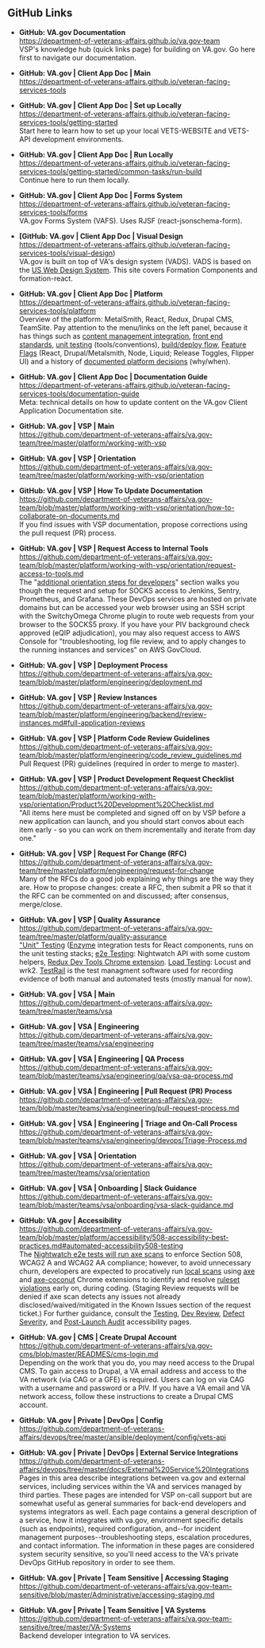 ## GitHub Links

- **GitHub: VA.gov Documentation** \
  https://department-of-veterans-affairs.github.io/va.gov-team \
  VSP's knowledge hub (quick links page) for building on VA.gov.
  Go here first to navigate our documentation.

- **GitHub: VA<span/>.gov | Client App Doc | Main** \
  https://department-of-veterans-affairs.github.io/veteran-facing-services-tools

- **GitHub: VA<span/>.gov | Client App Doc | Set up Locally** \
  https://department-of-veterans-affairs.github.io/veteran-facing-services-tools/getting-started \
  Start here to learn how to set up your local VETS-WEBSITE and VETS-API development environments.

- **GitHub: VA<span/>.gov | Client App Doc | Run Locally** \
  https://department-of-veterans-affairs.github.io/veteran-facing-services-tools/getting-started/common-tasks/run-build \
  Continue here to run them locally.

- **GitHub: VA<span/>.gov | Client App Doc | Forms System** \
  https://department-of-veterans-affairs.github.io/veteran-facing-services-tools/forms \
  VA<span/>.gov Forms System (VAFS). Uses RJSF (react-jsonschema-form).

- **[GitHub: VA<span/>.gov | Client App Doc | Visual Design** \
  https://department-of-veterans-affairs.github.io/veteran-facing-services-tools/visual-design) \
  VA<span/>.gov is built on top of VA's design system (VADS). VADS is based on the [US Web Design System](https://designsystem.digital.gov/). This site covers Formation Components and formation-react.

- **GitHub: VA<span/>.gov | Client App Doc | Platform** \
  https://department-of-veterans-affairs.github.io/veteran-facing-services-tools/platform \
  Overview of the platform: MetalSmith, React, Redux, Drupal CMS, TeamSite. Pay attention to the menu/links on the left panel, because it has things such as [content management integration](https://department-of-veterans-affairs.github.io/veteran-facing-services-tools/platform/architecture/cms), [front end standards](https://department-of-veterans-affairs.github.io/veteran-facing-services-tools/platform/front-end-standards/react), [unit testing](https://department-of-veterans-affairs.github.io/veteran-facing-services-tools/platform/unit-testing) (tools/conventions), [build/deploy flow](https://department-of-veterans-affairs.github.io/veteran-facing-services-tools/platform/architecture/build-deploy-flows), [Feature Flags](https://department-of-veterans-affairs.github.io/veteran-facing-services-tools/platform/tools/feature-toggles) (React, Drupal/Metalsmith, Node, Liquid; Release Toggles, Flipper UI) and a history of [documented platform decisions](https://department-of-veterans-affairs.github.io/veteran-facing-services-tools/platform/front-end-standards/documented-decisions/summary) (why/when).

- **GitHub: VA<span/>.gov | Client App Doc | Documentation Guide** \
  https://department-of-veterans-affairs.github.io/veteran-facing-services-tools/documentation-guide \
  Meta: technical details on how to update content on the VA<span/>.gov Client Application Documentation site.

- **GitHub: VA<span/>.gov | VSP | Main** \
  https://github.com/department-of-veterans-affairs/va.gov-team/tree/master/platform/working-with-vsp

- **GitHub: VA<span/>.gov | VSP | Orientation** \
  https://github.com/department-of-veterans-affairs/va.gov-team/tree/master/platform/working-with-vsp/orientation

- **GitHub: VA<span/>.gov | VSP | How To Update Documentation** \
  https://github.com/department-of-veterans-affairs/va.gov-team/blob/master/platform/working-with-vsp/orientation/how-to-collaborate-on-documents.md \
  If you find issues with VSP documentation, propose corrections using the pull request (PR) process.

- **GitHub: VA<span/>.gov | VSP | Request Access to Internal Tools** \
  https://github.com/department-of-veterans-affairs/va.gov-team/blob/master/platform/working-with-vsp/orientation/request-access-to-tools.md \
  The "[additional orientation steps for developers](https://github.com/department-of-veterans-affairs/va.gov-team/blob/master/platform/working-with-vsp/orientation/request-access-to-tools.md#additional-orientation-steps-for-developers)" section walks you though the request and setup for SOCKS access to Jenkins, Sentry, Prometheus, and Grafana. These DevOps services are hosted on private domains but can be accessed your web browser using an SSH script with the SwitchyOmega Chrome plugin to route web requests from your browser to the SOCKS5 proxy. If you have your PIV background check approved (eQIP adjudication), you may also request access to AWS Console for "troubleshooting, log file review, and to apply changes to the running instances and services" on AWS GovCloud.

- **GitHub: VA<span/>.gov | VSP | Deployment Process** \
  https://github.com/department-of-veterans-affairs/va.gov-team/blob/master/platform/engineering/deployment.md

- **GitHub: VA<span/>.gov | VSP | Review Instances** \
  https://github.com/department-of-veterans-affairs/va.gov-team/blob/master/platform/engineering/backend/review-instances.md#full-application-reviews

- **GitHub: VA<span/>.gov | VSP | Platform Code Review Guidelines** \
  https://github.com/department-of-veterans-affairs/va.gov-team/blob/master/platform/engineering/code_review_guidelines.md \
  Pull Request (PR) guidelines (required in order to merge to master).

- **GitHub: VA<span/>.gov | VSP | Product Development Request Checklist** \
  https://github.com/department-of-veterans-affairs/va.gov-team/blob/master/platform/working-with-vsp/orientation/Product%20Development%20Checklist.md \
  "All items here must be completed and signed off on by VSP before a new application can launch, and you should start convos about each item early - so you can work on them incrementally and iterate from day one."

- **GitHub: VA<span/>.gov | VSP | Request For Change (RFC)** \
  https://github.com/department-of-veterans-affairs/va.gov-team/tree/master/platform/engineering/request-for-change \
  Many of the RFCs do a good job explaining why things are the way they are. How to propose changes: create a RFC, then submit a PR so that it the RFC can be commented on and discussed; after consensus, merge/close.

- **GitHub: VA<span/>.gov | VSP | Quality Assurance** \
  https://github.com/department-of-veterans-affairs/va.gov-team/tree/master/platform/quality-assurance \
  ["Unit" Testing](https://github.com/department-of-veterans-affairs/va.gov-team/tree/master/platform/quality-assurance/unit-testing) ([Enzyme](https://enzymejs.github.io/enzyme/) integration tests for React components, runs on the unit testing stacks; [e2e Testing](https://github.com/department-of-veterans-affairs/va.gov-team/tree/master/platform/quality-assurance/e2e-testing): Nightwatch API with some custom helpers, [Redux Dev Tools Chrome extension](https://github.com/zalmoxisus/redux-devtools-extension). [Load Testing](https://github.com/department-of-veterans-affairs/va.gov-team/tree/master/platform/quality-assurance/load-testing): Locust and wrk2. [TestRail](https://github.com/department-of-veterans-affairs/va.gov-team/tree/master/platform/quality-assurance/testrail) is the test managment software used for recording evidence of both manual and automated tests (mostly manual for now).

- **GitHub: VA<span/>.gov | VSA | Main** \
  https://github.com/department-of-veterans-affairs/va.gov-team/tree/master/teams/vsa

- **GitHub: VA<span/>.gov | VSA | Engineering** \
  https://github.com/department-of-veterans-affairs/va.gov-team/tree/master/teams/vsa/engineering

- **GitHub: VA<span/>.gov | VSA | Engineering | QA Process** \
  https://github.com/department-of-veterans-affairs/va.gov-team/blob/master/teams/vsa/engineering/qa/vsa-qa-process.md

- **GitHub: VA<span/>.gov | VSA | Engineering | Pull Request (PR) Process** \
  https://github.com/department-of-veterans-affairs/va.gov-team/blob/master/teams/vsa/engineering/pull-request-process.md

- **GitHub: VA<span/>.gov | VSA | Engineering | Triage and On-Call Process** \
  https://github.com/department-of-veterans-affairs/va.gov-team/blob/master/teams/vsa/engineering/devops/Triage-Process.md

- **GitHub: VA<span/>.gov | VSA | Orientation** \
  https://github.com/department-of-veterans-affairs/va.gov-team/tree/master/teams/vsa/orientation

- **GitHub: VA<span/>.gov | VSA | Onboarding | Slack Guidance** \
  https://github.com/department-of-veterans-affairs/va.gov-team/blob/master/teams/vsa/onboarding/vsa-slack-guidance.md

- **GitHub: VA<span/>.gov | Accessibility** \
  https://github.com/department-of-veterans-affairs/va.gov-team/blob/master/platform/accessibility/508-accessibility-best-practices.md#automated-accessibility508-testing \
  The [Nightwatch e2e tests will run axe scans](https://github.com/department-of-veterans-affairs/va.gov-team/blob/master/platform/accessibility/508-accessibility-best-practices.md#build-pipeline-requirements) to enforce Section 508, WCAG2 A and WCAG2 AA compliance; however, to avoid unnecessary churn, developers are expected to procatively run [local scans](https://github.com/department-of-veterans-affairs/va.gov-team/blob/master/platform/accessibility/508-accessibility-best-practices.md#getting-started-with-automation) using [axe](https://chrome.google.com/webstore/detail/axe-web-accessibility-tes/lhdoppojpmngadmnindnejefpokejbdd) and [axe-coconut](https://chrome.google.com/webstore/detail/axe-coconut-web-accessibi/iobddmbdndbbbfjopjdgadphaoihpojp) Chrome extensions to identify and resolve [ruleset violations](https://dequeuniversity.com/rules/axe) early on, during coding. (Staging Review requests will be denied if axe scan detects any issues not already disclosed/waived/mitigated in the Known Issues section of the request ticket.) For further guidance, consult the [Testing](https://github.com/department-of-veterans-affairs/va.gov-team/blob/master/platform/accessibility/guidance/testing-by-practice-area.md), [Dev Review](https://github.com/department-of-veterans-affairs/va.gov-team/blob/master/teams/vsa/accessibility/accessibility-dev-review-step-by-step.md), [Defect Severity](https://github.com/department-of-veterans-affairs/va.gov-team/blob/master/platform/accessibility/guidance/defect-severity-rubric.md), and [Post-Launch Audit](https://github.com/department-of-veterans-affairs/va.gov-team/blob/master/platform/accessibility/guidance/post-launch-audit-processes.md) accessibility pages.

- **GitHub: VA<span/>.gov | CMS | Create Drupal Account** \
  https://github.com/department-of-veterans-affairs/va.gov-cms/blob/master/READMES/cms-login.md \
  Depending on the work that you do, you may need access to the Drupal CMS. To gain access to Drupal, a VA email address and access to the VA network (via CAG or a GFE) is required. Users can log on via CAG with a username and password or a PIV. If you have a VA email and VA network access, follow these instructions to create a Drupal CMS account.

- **GitHub: VA<span/>.gov | Private | DevOps | Config** \
  https://github.com/department-of-veterans-affairs/devops/tree/master/ansible/deployment/config/vets-api

- **GitHub: VA<span/>.gov | Private | DevOps | External Service Integrations** \
  https://github.com/department-of-veterans-affairs/devops/tree/master/docs/External%20Service%20Integrations
  Pages in this area describe integrations between va.gov and external services, including services within the VA and services managed by third parties. These pages are intended for VSP on-call support but are somewhat useful as general summaries for back-end developers and systems integrators as well. Each page contains a general description of a service, how it integrates with va.gov, environment specific details (such as endpoints), required configuration, and--for incident management purposes--troubleshooting steps, escalation procedures, and contact information. The information in these pages are considered system security sensitive, so you'll need access to the VA's private DevOps GitHub repository in order to see them.

- **GitHub: VA<span/>.gov | Private | Team Sensitive | Accessing Staging** \
  https://github.com/department-of-veterans-affairs/va.gov-team-sensitive/blob/master/Administrative/accessing-staging.md

- **GitHub: VA<span/>.gov | Private | Team Sensitive | VA Systems** \
  https://github.com/department-of-veterans-affairs/va.gov-team-sensitive/tree/master/VA-Systems \
  Backend developer integration to VA services.